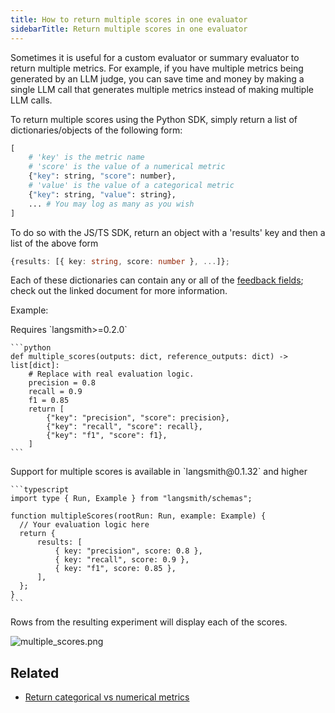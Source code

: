 ```yaml
---
title: How to return multiple scores in one evaluator
sidebarTitle: Return multiple scores in one evaluator
---
```


Sometimes it is useful for a custom evaluator or summary evaluator to return multiple metrics. For example, if you have multiple metrics being generated by an LLM judge, you can save time and money by making a single LLM call that generates multiple metrics instead of making multiple LLM calls.

To return multiple scores using the Python SDK, simply return a list of dictionaries/objects of the following form:

```python
[
    # 'key' is the metric name
    # 'score' is the value of a numerical metric
    {"key": string, "score": number},
    # 'value' is the value of a categorical metric
    {"key": string, "value": string},
    ... # You may log as many as you wish
]
```

To do so with the JS/TS SDK, return an object with a 'results' key and then a list of the above form

```typescript
{results: [{ key: string, score: number }, ...]};
```

Each of these dictionaries can contain any or all of the [feedback fields](/langsmith/feedback-data-format); check out the linked document for more information.

Example:

<Tabs>
  <Tab title="Python">
    Requires `langsmith>=0.2.0`

    ```python
    def multiple_scores(outputs: dict, reference_outputs: dict) -> list[dict]:
        # Replace with real evaluation logic.
        precision = 0.8
        recall = 0.9
        f1 = 0.85
        return [
            {"key": "precision", "score": precision},
            {"key": "recall", "score": recall},
            {"key": "f1", "score": f1},
        ]
    ```
  </Tab>
  <Tab title="TypeScript">
    Support for multiple scores is available in `langsmith@0.1.32` and higher

    ```typescript
    import type { Run, Example } from "langsmith/schemas";

    function multipleScores(rootRun: Run, example: Example) {
      // Your evaluation logic here
      return {
          results: [
              { key: "precision", score: 0.8 },
              { key: "recall", score: 0.9 },
              { key: "f1", score: 0.85 },
          ],
      };
    }
    ```
  </Tab>
</Tabs>

Rows from the resulting experiment will display each of the scores.

![multiple_scores.png](/langsmith/images/multiple-scores.png)

## Related

* [Return categorical vs numerical metrics](/langsmith/metric-type)

